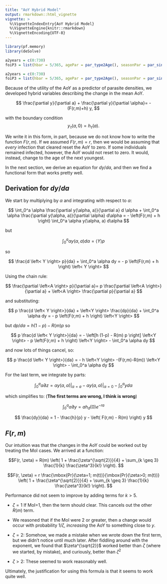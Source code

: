 ```yaml
---
title: "AoY Hybrid Model"
output: rmarkdown::html_vignette
vignette: >
  %\VignetteIndexEntry{AoY Hybrid Model}
  %\VignetteEngine{knitr::rmarkdown}
  %\VignetteEncoding{UTF-8}
---
```


```r
library(pf.memory)
library(deSolve)
```

```r
a2years = c(0:730)
foiP3 = list(hbar = 5/365, agePar = par_type2Age(), seasonPar = par_sinSeason(), trendPar = par_flatTrend()) 
```

```r
a2years = c(0:730)
foiP3 = list(hbar = 5/365, agePar = par_type2Age(), seasonPar = par_sinSeason(), trendPar = par_flatTrend()) 
```

Because of the utility of the AoY as a predictor of parasite densities, we developed hybrid variables describing the change in the mean AoY.

$$
\frac{\partial y}{\partial a} + \frac{\partial y}{\partial \alpha}= - (F(r,m)+h) y, 
$$

with the boundary condition $$y_\tau(a,0)=h_\tau(a).$$

We write it in this form, in part, because we do not know how to write the function $F(r,m).$ If we assumed $F(r,m) = r$, then we would be assuming that *every* infection that cleared reset the AoY to zero. If some individuals remained infected, however, the AoY would not reset to zero. It would, instead, change to the age of the next youngest.

In the next section, we derive an equation for $dy/da,$ and then we find a functional form that works pretty well. 

## Derivation for  $dy/da$ 

We start by multiplying by $\alpha$ and integrating with respect to $\alpha$: 

$$
\int_0^a \alpha \frac{\partial y(\alpha, a)}{\partial a} d \alpha + \int_0^a \alpha \frac{\partial y(\alpha, a)}{\partial \alpha} d\alpha = - \left(F(r,m)  + h \right) \int_0^a \alpha y(\alpha, a) d\alpha 
$$

but


$$\int_0^a \alpha y(\alpha, a) d\alpha =  \left<Y \right> p$$

so

$$
\frac{d \left< Y \right> p}{da} + \int_0^a \alpha dy = - p \left(F(r,m) + h \right) \left< Y \right>   
$$

Using the chain rule: 

$$
\frac{\partial \left<A \right> p}{\partial a}= 
p \frac{\partial \left<A \right>}{\partial a}  + 
 \left<A \right> \frac{\partial p}{\partial a}  
$$

and substituting: 

$$
p \frac{d \left< Y \right>}{da} + \left<Y \right> \frac{dp}{da}  + \int_0^a \alpha dy = 
- p \left(F(r,m) + h \right) \left<Y \right>
$$

but $dp/da = h(1-p) - R(m) p$ so 

$$
p \frac{d \left< Y \right>}{da} = - \left[h (1-p) - R(m) p \right] \left<Y \right>  
- p \left(F(r,m) + h \right) \left<Y \right>  - \int_0^a \alpha dy  
$$

and now lots of things cancel, so:

$$
p \frac{d \left< Y \right>}{da} = - h \left<Y \right> -(F(r,m)-R(m)) \left<Y \right> - \int_0^a \alpha dy  
$$

For the last term, we integrate by parts: 

$$
\int_0^a \alpha \partial z = 
\alpha y(a,\alpha) \big|_{\alpha = a} - 
\alpha y(a,\alpha) \big|_{\alpha = 0} - 
\int_0^a y d\alpha 
$$

which simplifies to: (**The first terms are wrong, I think is wrong**)

$$
\int_0^a \alpha \partial y =  a h_d(0)e^{-ra} 
$$

$$
\frac{dy}{da} = 1 - \frac{h}{p} y  - \left( F(r,m) - R(m) \right) y 
$$

## $F(r,m)$ 

Our intuition was that the changes in the AoY could be worked out by treating the MoI cases. We arrived at a function:

$$F(r, \zeta) = R(m) \left( 1 + \frac{\zeta^{\sqrt{2}}}{4} + \sum_{k \geq 3} \frac{1}{k} \frac{\zeta^3}{k!} \right). $$

$$F(r, \zeta) = 
r \frac{\mbox{Pr}(\zeta=1; m(t))}{\mbox{Pr}(\zeta>0; m(t))} 
\left( 1 + \frac{\zeta^{\sqrt{2}}}{4} + \sum_{k \geq 3} \frac{1}{k} \frac{\zeta^3}{k!} \right).
$$

Performance did not seem to improve by adding terms for $k>5.$ 

+ $\zeta=1$ If MoI=1, then the term should clear. This cancels out the other $R(m)$ term. 

+ We reasoned that if the MoI were 2 or greater, then a change would occur with probability $1/\zeta$, *increasing* the AoY to something close to $y$.

+ $\zeta=2$: Somehow, we made a mistake when we wrote down the first term, but we didn't notice until much later. After fiddling around with the exponent, we found that $\zeta^{\sqrt{2}}$ worked better than $\zeta$ (where we started, by mistake), and curiously, better than $\zeta^2$

+ $\zeta>2$: These seemed to work reasonably well. 

Ultimately, the justification for using this formula is that it seems to work quite well. 
